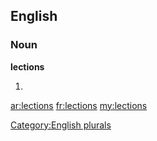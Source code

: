 ==English==

===Noun===
'''lections'''

# {{plural of|[[lection]]}}

[[Category:English plurals]]

[[ar:lections]]
[[fr:lections]]
[[my:lections]]